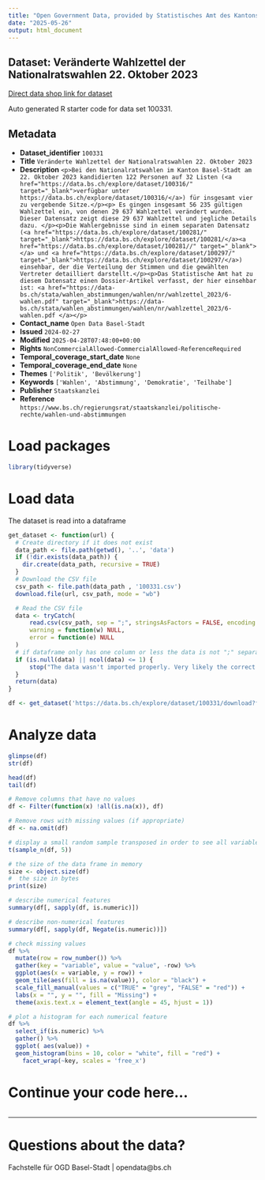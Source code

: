 ```yaml
---
title: "Open Government Data, provided by Statistisches Amt des Kantons Basel-Stadt - Fachstelle OGD"
date: "2025-05-26"
output: html_document
---
```


## Dataset: Veränderte Wahlzettel der Nationalratswahlen 22. Oktober 2023

[Direct data shop link for dataset](https://data.bs.ch/explore/dataset/100331)

Auto generated R starter code for data set 100331.

## Metadata

- **Dataset_identifier** `100331`
- **Title** `Veränderte Wahlzettel der Nationalratswahlen 22. Oktober 2023`
- **Description** `<p>Bei den Nationalratswahlen im Kanton Basel-Stadt am 22. Oktober 2023 kandidierten 122 Personen auf 32 Listen (<a href="https://data.bs.ch/explore/dataset/100316/" target="_blank">verfügbar unter https://data.bs.ch/explore/dataset/100316/</a>) für insgesamt vier zu vergebende Sitze.</p><p> Es gingen insgesamt 56 235 gültigen Wahlzettel ein, von denen 29 637 Wahlzettel verändert wurden. Dieser Datensatz zeigt diese 29 637 Wahlzettel und jegliche Details dazu. </p><p>Die Wahlergebnisse sind in einem separaten Datensatz (<a href="https://data.bs.ch/explore/dataset/100281/" target="_blank">https://data.bs.ch/explore/dataset/100281/</a><a href="https://data.bs.ch/explore/dataset/100281//" target="_blank"></a> und <a href="https://data.bs.ch/explore/dataset/100297/" target="_blank">https://data.bs.ch/explore/dataset/100297/</a>) einsehbar, der die Verteilung der Stimmen und die gewählten Vertreter detailliert darstellt.</p><p>Das Statistische Amt hat zu diesem Datensatz einen Dossier-Artikel verfasst, der hier einsehbar ist: <a href="https://data-bs.ch/stata/wahlen_abstimmungen/wahlen/nr/wahlzettel_2023/6-wahlen.pdf" target="_blank">https://data-bs.ch/stata/wahlen_abstimmungen/wahlen/nr/wahlzettel_2023/6-wahlen.pdf </a></p>`
- **Contact_name** `Open Data Basel-Stadt`
- **Issued** `2024-02-27`
- **Modified** `2025-04-28T07:48:00+00:00`
- **Rights** `NonCommercialAllowed-CommercialAllowed-ReferenceRequired`
- **Temporal_coverage_start_date** `None`
- **Temporal_coverage_end_date** `None`
- **Themes** `['Politik', 'Bevölkerung']`
- **Keywords** `['Wahlen', 'Abstimmung', 'Demokratie', 'Teilhabe']`
- **Publisher** `Staatskanzlei`
- **Reference** `https://www.bs.ch/regierungsrat/staatskanzlei/politische-rechte/wahlen-und-abstimmungen`


# Load packages

```r

library(tidyverse)
```

# Load data

The dataset is read into a dataframe

```r
get_dataset <- function(url) {
  # Create directory if it does not exist
  data_path <- file.path(getwd(), '..', 'data')
  if (!dir.exists(data_path)) {
    dir.create(data_path, recursive = TRUE)
  }
  # Download the CSV file
  csv_path <- file.path(data_path , '100331.csv')
  download.file(url, csv_path, mode = "wb")

  # Read the CSV file
  data <- tryCatch(
      read.csv(csv_path, sep = ";", stringsAsFactors = FALSE, encoding = "UTF-8"),
      warning = function(w) NULL,
      error = function(e) NULL
  )
  # if dataframe only has one column or less the data is not ";" separated
  if (is.null(data) || ncol(data) <= 1) {
      stop("The data wasn't imported properly. Very likely the correct separator couldn't be found.\nPlease check the dataset manually and adjust the code.")
  }
  return(data)
}
```

```r

df <- get_dataset('https://data.bs.ch/explore/dataset/100331/download?format=csv&timezone=Europe%2FZurich')

```

# Analyze data

```r

glimpse(df)
str(df)

head(df)
tail(df)

```

```r
# Remove columns that have no values
df <- Filter(function(x) !all(is.na(x)), df)

# Remove rows with missing values (if appropriate)
df <- na.omit(df)
```

```r
# display a small random sample transposed in order to see all variables
t(sample_n(df, 5))
```

```r
# the size of the data frame in memory
size <- object.size(df)
#  the size in bytes
print(size)
```

```r
# describe numerical features
summary(df[, sapply(df, is.numeric)])
```

```r
# describe non-numerical features
summary(df[, sapply(df, Negate(is.numeric))])
```

```r
# check missing values
df %>%
  mutate(row = row_number()) %>%
  gather(key = "variable", value = "value", -row) %>%
  ggplot(aes(x = variable, y = row)) +
  geom_tile(aes(fill = is.na(value)), color = "black") +
  scale_fill_manual(values = c("TRUE" = "grey", "FALSE" = "red")) +
  labs(x = "", y = "", fill = "Missing") +
  theme(axis.text.x = element_text(angle = 45, hjust = 1))
```

```r
# plot a histogram for each numerical feature
df %>%
  select_if(is.numeric) %>%
  gather() %>%
  ggplot( aes(value)) +
  geom_histogram(bins = 10, color = "white", fill = "red") +
    facet_wrap(~key, scales = 'free_x')
```

# Continue your code here...

```r

```
------------------------------------------------------------------------

# Questions about the data?

Fachstelle für OGD Basel-Stadt | opendata@bs.ch
